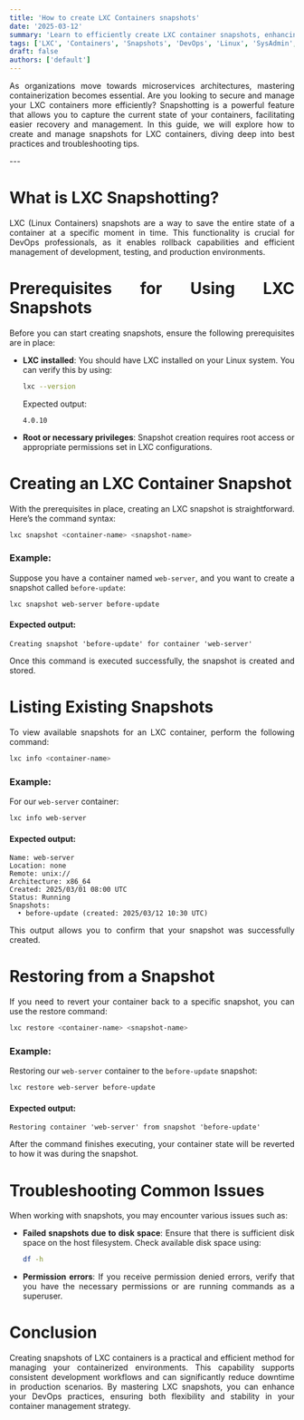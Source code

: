 ```yaml
---
title: 'How to create LXC Containers snapshots'
date: '2025-03-12'
summary: 'Learn to efficiently create LXC container snapshots, enhancing your DevOps practices and ensuring seamless backup solutions with practical examples and troubleshooting tips.'
tags: ['LXC', 'Containers', 'Snapshots', 'DevOps', 'Linux', 'SysAdmin', 'Canonical']
draft: false
authors: ['default']
---
```


<div align="justify">

As organizations move towards microservices architectures, mastering containerization becomes essential. Are you looking to secure and manage your LXC containers more efficiently? Snapshotting is a powerful feature that allows you to capture the current state of your containers, facilitating easier recovery and management. In this guide, we will explore how to create and manage snapshots for LXC containers, diving deep into best practices and troubleshooting tips.

</div>
---

<div align="justify">

# What is LXC Snapshotting?

LXC (Linux Containers) snapshots are a way to save the entire state of a container at a specific moment in time. This functionality is crucial for DevOps professionals, as it enables rollback capabilities and efficient management of development, testing, and production environments.

# Prerequisites for Using LXC Snapshots

Before you can start creating snapshots, ensure the following prerequisites are in place:
- **LXC installed**: You should have LXC installed on your Linux system. You can verify this by using:
  ```bash
  lxc --version
  ```
  Expected output:
  ```plaintext
  4.0.10
  ```
- **Root or necessary privileges**: Snapshot creation requires root access or appropriate permissions set in LXC configurations.

# Creating an LXC Container Snapshot

With the prerequisites in place, creating an LXC snapshot is straightforward. Here’s the command syntax:

```bash
lxc snapshot <container-name> <snapshot-name>
```

### Example:
Suppose you have a container named `web-server`, and you want to create a snapshot called `before-update`:

```bash
lxc snapshot web-server before-update
```

#### Expected output:
```plaintext
Creating snapshot 'before-update' for container 'web-server'
```  
Once this command is executed successfully, the snapshot is created and stored.

# Listing Existing Snapshots

To view available snapshots for an LXC container, perform the following command:

```bash
lxc info <container-name>
```

### Example:
For our `web-server` container:

```bash
lxc info web-server
```

#### Expected output:
```plaintext
Name: web-server
Location: none
Remote: unix://
Architecture: x86_64
Created: 2025/03/01 08:00 UTC
Status: Running
Snapshots:
  • before-update (created: 2025/03/12 10:30 UTC)
```  
This output allows you to confirm that your snapshot was successfully created.

# Restoring from a Snapshot

If you need to revert your container back to a specific snapshot, you can use the restore command:

```bash
lxc restore <container-name> <snapshot-name>
```

### Example:
Restoring our `web-server` container to the `before-update` snapshot:

```bash
lxc restore web-server before-update
```

#### Expected output:
```plaintext
Restoring container 'web-server' from snapshot 'before-update'
```  
After the command finishes executing, your container state will be reverted to how it was during the snapshot.

# Troubleshooting Common Issues

When working with snapshots, you may encounter various issues such as:
- **Failed snapshots due to disk space**: Ensure that there is sufficient disk space on the host filesystem. Check available disk space using:
  ```bash
  df -h
  ```
- **Permission errors**: If you receive permission denied errors, verify that you have the necessary permissions or are running commands as a superuser.

# Conclusion

Creating snapshots of LXC containers is a practical and efficient method for managing your containerized environments. This capability supports consistent development workflows and can significantly reduce downtime in production scenarios. By mastering LXC snapshots, you can enhance your DevOps practices, ensuring both flexibility and stability in your container management strategy.

</div>